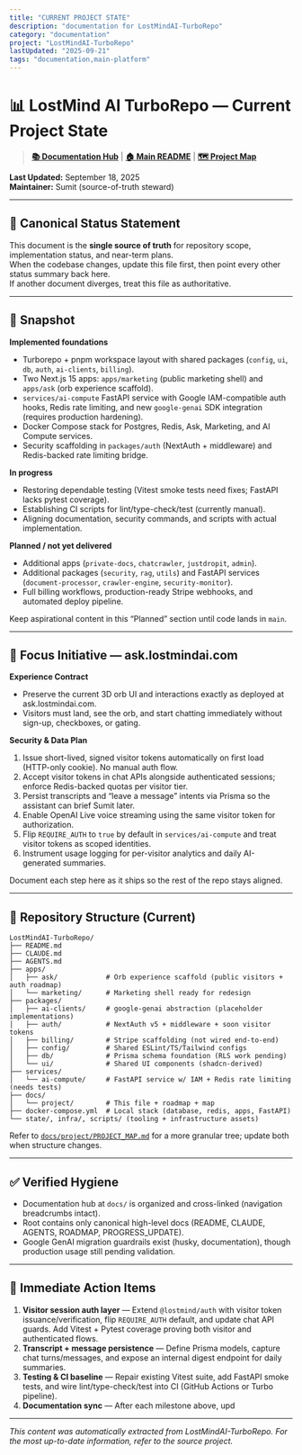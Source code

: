 ```yaml
---
title: "CURRENT PROJECT STATE"
description: "documentation for LostMindAI-TurboRepo"
category: "documentation"
project: "LostMindAI-TurboRepo"
lastUpdated: "2025-09-21"
tags: "documentation,main-platform"
---
```


# 📊 LostMind AI TurboRepo — Current Project State

> **[📚 Documentation Hub](../README.md)** | **[🏠 Main README](../../README.md)** | **[🗺️ Project Map](PROJECT_MAP.md)**

**Last Updated:** September 18, 2025  
**Maintainer:** Sumit (source-of-truth steward)

---

## 🔑 Canonical Status Statement

This document is the **single source of truth** for repository scope, implementation status, and near-term plans.  
When the codebase changes, update this file first, then point every other status summary back here.  
If another document diverges, treat this file as authoritative.

---

## 🚦 Snapshot

**Implemented foundations**

- Turborepo + pnpm workspace layout with shared packages (`config`, `ui`, `db`, `auth`, `ai-clients`, `billing`).
- Two Next.js 15 apps: `apps/marketing` (public marketing shell) and `apps/ask` (orb experience scaffold).
- `services/ai-compute` FastAPI service with Google IAM-compatible auth hooks, Redis rate limiting, and new `google-genai` SDK integration (requires production hardening).
- Docker Compose stack for Postgres, Redis, Ask, Marketing, and AI Compute services.
- Security scaffolding in `packages/auth` (NextAuth + middleware) and Redis-backed rate limiting bridge.

**In progress**

- Restoring dependable testing (Vitest smoke tests need fixes; FastAPI lacks pytest coverage).
- Establishing CI scripts for lint/type-check/test (currently manual).
- Aligning documentation, security commands, and scripts with actual implementation.

**Planned / not yet delivered**

- Additional apps (`private-docs`, `chatcrawler`, `justdropit`, `admin`).
- Additional packages (`security`, `rag`, `utils`) and FastAPI services (`document-processor`, `crawler-engine`, `security-monitor`).
- Full billing workflows, production-ready Stripe webhooks, and automated deploy pipeline.

Keep aspirational content in this “Planned” section until code lands in `main`.

---

## 🎯 Focus Initiative — ask.lostmindai.com

**Experience Contract**

- Preserve the current 3D orb UI and interactions exactly as deployed at ask.lostmindai.com.
- Visitors must land, see the orb, and start chatting immediately without sign-up, checkboxes, or gating.

**Security & Data Plan**

1. Issue short-lived, signed visitor tokens automatically on first load (HTTP-only cookie). No manual auth flow.
2. Accept visitor tokens in chat APIs alongside authenticated sessions; enforce Redis-backed quotas per visitor tier.
3. Persist transcripts and “leave a message” intents via Prisma so the assistant can brief Sumit later.
4. Enable OpenAI Live voice streaming using the same visitor token for authorization.
5. Flip `REQUIRE_AUTH` to `true` by default in `services/ai-compute` and treat visitor tokens as scoped identities.
6. Instrument usage logging for per-visitor analytics and daily AI-generated summaries.

Document each step here as it ships so the rest of the repo stays aligned.

---

## 📁 Repository Structure (Current)

```
LostMindAI-TurboRepo/
├── README.md
├── CLAUDE.md
├── AGENTS.md
├── apps/
│   ├── ask/            # Orb experience scaffold (public visitors + auth roadmap)
│   └── marketing/      # Marketing shell ready for redesign
├── packages/
│   ├── ai-clients/     # google-genai abstraction (placeholder implementations)
│   ├── auth/           # NextAuth v5 + middleware + soon visitor tokens
│   ├── billing/        # Stripe scaffolding (not wired end-to-end)
│   ├── config/         # Shared ESLint/TS/Tailwind configs
│   ├── db/             # Prisma schema foundation (RLS work pending)
│   └── ui/             # Shared UI components (shadcn-derived)
├── services/
│   └── ai-compute/     # FastAPI service w/ IAM + Redis rate limiting (needs tests)
├── docs/
│   └── project/        # This file + roadmap + map
├── docker-compose.yml  # Local stack (database, redis, apps, FastAPI)
└── state/, infra/, scripts/ (tooling + infrastructure assets)
```

Refer to [`docs/project/PROJECT_MAP.md`](PROJECT_MAP.md) for a more granular tree; update both when structure changes.

---

## ✅ Verified Hygiene

- Documentation hub at `docs/` is organized and cross-linked (navigation breadcrumbs intact).
- Root contains only canonical high-level docs (README, CLAUDE, AGENTS, ROADMAP, PROGRESS_UPDATE).
- Google GenAI migration guardrails exist (husky, documentation), though production usage still pending validation.

---

## 🚧 Immediate Action Items

1. **Visitor session auth layer** — Extend `@lostmind/auth` with visitor token issuance/verification, flip `REQUIRE_AUTH` default, and update chat API guards. Add Vitest + Pytest coverage proving both visitor and authenticated flows.
2. **Transcript + message persistence** — Define Prisma models, capture chat turns/messages, and expose an internal digest endpoint for daily summaries.
3. **Testing & CI baseline** — Repair existing Vitest suite, add FastAPI smoke tests, and wire lint/type-check/test into CI (GitHub Actions or Turbo pipeline).
4. **Documentation sync** — After each milestone above, upd

---
*This content was automatically extracted from LostMindAI-TurboRepo. For the most up-to-date information, refer to the source project.*
